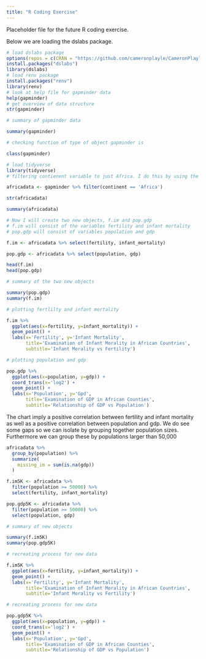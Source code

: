 ```yaml
---
title: "R Coding Exercise"
---
```


Placeholder file for the future R coding exercise.

Below we are loading the dslabs package.

```r

# load dslabs package
options(repos = c(CRAN = "https://github.com/cameronplayle/CameronPlayle-P2-Portfolio.git"))
install.packages("dslabs")
library(dslabs)
# load renv package
install.packages("renv")
library(renv)
# look at help file for gapminder data
help(gapminder)
# get overview of data structure 
str(gapminder)

```

```r

# summary of gapminder data

summary(gapminder)
```

```r
# checking function of type of object gapminder is

class(gapminder)
```

```r
# load tidyverse
library(tidyverse)
# filtering contienent variable to just Africa. I do this by using the dplyr function filter() along with pop %>%. Once this is done I can use str() and summary() to get the data structure and summaries

africadata <- gapminder %>% filter(continent == 'Africa')

str(africadata)

summary(africadata)
```

```r

# Now I will create two new objects, f.im and pop.gdp
# f.im will consist of the variables fertility and infant mortality 
# pop.gdp will consist of variables population and gdp

f.im <- africadata %>% select(fertility, infant_mortality)

pop.gdp <- africadata %>% select(population, gdp)

head(f.im)
head(pop.gdp)
```

```r
# summary of the two new objects

summary(pop.gdp)
summary(f.im)
```

```r

# plotting fertlilty and infant mortality 

f.im %>%
  ggplot(aes(x=fertility, y=infant_mortality)) +
  geom_point() +
  labs(x='Fertility', y='Infant Mortality',
       title='Examination of Infant Morality in African Countries',
       subtitle='Infant Morality vs Fertility')
```

```r

# plotting population and gdp

pop.gdp %>%
  ggplot(aes(x=population, y=gdp)) +
  coord_trans(x='log2') +
  geom_point() +
  labs(x='Population', y='Gpd',
       title='Examination of GDP in African Counties',
       subtitle='Relationship of GDP vs Population')
```

The chart imply a positive correlation between fertility and infant mortality as well as a positive correlation between population and gdp. We do see some gaps so we can isolate by grouping together population sizes. Furthermore we can group these by populations larger than 50,000

```r

africadata %>%
  group_by(population) %>%
  summarize(
    missing_im = sum(is.na(gdp))
  )
```

```r

f.im5K <- africadata %>%
  filter(population >= 50000) %>%
  select(fertility, infant_mortality)
```

```r

pop.gdp5K <- africadata %>%
  filter(population >= 50000) %>%
  select(population, gdp)
```

```r

# summary of new objects

summary(f.im5K)
summary(pop.gdp5K)
```

```r

# recreating process for new data

f.im5K %>%
  ggplot(aes(x=fertility, y=infant_mortality)) +
  geom_point() +
  labs(x='Fertility', y='Infant Mortality',
       title='Examination of Infant Morality in African Countries',
       subtitle='Infant Morality vs Fertility')
```

```r


# recreating process for new data

pop.gdp5K %>%
  ggplot(aes(x=population, y=gdp)) +
  coord_trans(x='log2') +
  geom_point() +
  labs(x='Population', y='Gpd',
       title='Examination of GDP in African Counties',
       subtitle='Relationship of GDP vs Population')
```
